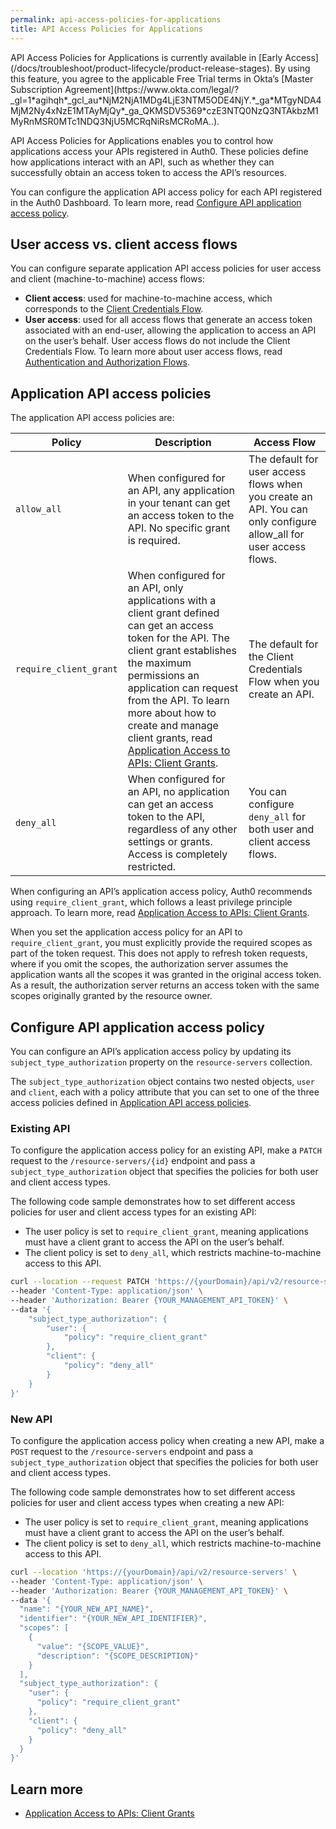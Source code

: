 ```yaml
---
permalink: api-access-policies-for-applications
title: API Access Policies for Applications
---
```


<Callout icon="file-lines" color="#0EA5E9" iconType="regular">
API Access Policies for Applications is currently available in [Early Access](/docs/troubleshoot/product-lifecycle/product-release-stages). By using this feature, you agree to the applicable Free Trial terms in Okta’s [Master Subscription Agreement](https://www.okta.com/legal/?_gl=1*agihqh*_gcl_au*NjM2NjA1MDg4LjE3NTM5ODE4NjY.*_ga*MTgyNDA4MjM2Ny4xNzE1MTAyMjQy*_ga_QKMSDV5369*czE3NTQ0NzQ3NTAkbzM1MyRnMSR0MTc1NDQ3NjU5MCRqNiRsMCRoMA..).
</Callout>

API Access Policies for Applications enables you to control how applications access your APIs registered in Auth0. These policies define how applications interact with an API, such as whether they can successfully obtain an access token to access the API’s resources.

You can configure the application API access policy for each API registered in the Auth0 Dashboard. To learn more, read [Configure API application access policy](#configure-api-application-access-policy).

## User access vs. client access flows

You can configure separate application API access policies for user access and client (machine-to-machine) access flows:

* **Client access**: used for machine-to-machine access, which corresponds to the [Client Credentials Flow](/docs/get-started/authentication-and-authorization-flow/client-credentials-flow).
* **User access**: used for all access flows that generate an access token associated with an end-user, allowing the application to access an API on the user’s behalf. User access flows do not include the Client Credentials Flow. To learn more about user access flows, read [Authentication and Authorization Flows](/docs/get-started/authentication-and-authorization-flow).

## Application API access policies

The application API access policies are:

<table class="table"><thead>
<tr>
<th><strong>Policy</strong></th>
<th><strong>Description</strong></th>
<th><strong>Access Flow</strong></th>
</tr>
</thead>
<tbody>
<tr>
<td><code>allow_all</code></td>
<td>When configured for an API, any application in your tenant can get an access token to the API. No specific grant is required.</td>
<td>The default for user access flows when you create an API. You can only configure allow_all for user access flows.</td>
</tr>
<tr>
<td><code>require_client_grant</code></td>
<td>When configured for an API, only applications with a client grant defined can get an access token for the API. The client grant establishes the maximum permissions an application can request from the API. To learn more about how to create and manage client grants, read <a href="/docs/get-started/applications/application-access-to-apis-client-grants">Application Access to APIs: Client Grants</a>.</td>
<td>The default for the Client Credentials Flow when you create an API.</td>
</tr>
<tr>
<td><code>deny_all</code></td>
<td>When configured for an API, no application can get an access token to the API, regardless of any other settings or grants. Access is completely restricted.</td>
<td>You can configure <code>deny_all</code> for both user and client access flows.</td>
</tr>
</tbody>
</table>

When configuring an API’s application access policy, Auth0 recommends using `require_client_grant`, which follows a least privilege principle approach. To learn more, read [Application Access to APIs: Client Grants](/docs/get-started/applications/application-access-to-apis-client-grants).

When you set the application access policy for an API to `require_client_grant`, you must explicitly provide the required scopes as part of the token request. This does not apply to refresh token requests, where if you omit the scopes, the authorization server assumes the application wants all the scopes it was granted in the original access token. As a result, the authorization server returns an access token with the same scopes originally granted by the resource owner.

## Configure API application access policy

You can configure an API’s application access policy by updating its `subject_type_authorization` property on the `resource-servers` collection.

The `subject_type_authorization` object contains two nested objects, `user` and `client`, each with a policy attribute that you can set to one of the three access policies defined in [Application API access policies](#application-api-access-policies).

### Existing API

To configure the application access policy for an existing API, make a `PATCH` request to the `/resource-servers/{id}` endpoint and pass a `subject_type_authorization` object that specifies the policies for both user and client access types.

The following code sample demonstrates how to set different access policies for user and client access types for an existing API:

* The user policy is set to `require_client_grant`, meaning applications must have a client grant to access the API on the user’s behalf.
* The client policy is set to `deny_all`, which restricts machine-to-machine access to this API.

```bash
curl --location --request PATCH 'https://{yourDomain}/api/v2/resource-servers/{RESOURCE_SERVER_ID}' \
--header 'Content-Type: application/json' \
--header 'Authorization: Bearer {YOUR_MANAGEMENT_API_TOKEN}' \
--data '{
    "subject_type_authorization": {
        "user": {
            "policy": "require_client_grant"
        },
        "client": {
            "policy": "deny_all"
        }
    }
}'
```

### New API

To configure the application access policy when creating a new API, make a `POST` request to the `/resource-servers` endpoint and pass a `subject_type_authorization` object that specifies the policies for both user and client access types.

The following code sample demonstrates how to set different access policies for user and client access types when creating a new API:

* The user policy is set to `require_client_grant`, meaning applications must have a client grant to access the API on the user’s behalf.
* The client policy is set to `deny_all`, which restricts machine-to-machine access to this API.

```bash
curl --location 'https://{yourDomain}/api/v2/resource-servers' \
--header 'Content-Type: application/json' \
--header 'Authorization: Bearer {YOUR_MANAGEMENT_API_TOKEN}' \
--data '{
  "name": "{YOUR_NEW_API_NAME}",
  "identifier": "{YOUR_NEW_API_IDENTIFIER}",
  "scopes": [
    {
      "value": "{SCOPE_VALUE}",
      "description": "{SCOPE_DESCRIPTION}"
    }
  ],
  "subject_type_authorization": {
    "user": {
      "policy": "require_client_grant"
    },
    "client": {
      "policy": "deny_all"
    }
  }
}'
```

## Learn more

* [Application Access to APIs: Client Grants](/docs/get-started/applications/application-access-to-apis-client-grants)